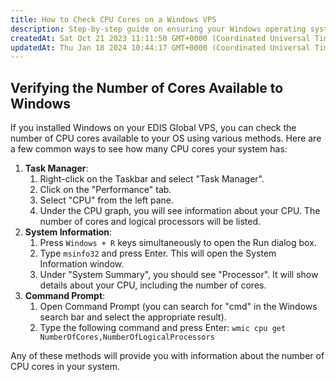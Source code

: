 ```yaml
---
title: How to Check CPU Cores on a Windows VPS
description: Step-by-step guide on ensuring your Windows operating system on a VPS recognizes all available CPU cores. Discover how to verify core count and optimize performance.
createdAt: Sat Oct 21 2023 11:11:50 GMT+0000 (Coordinated Universal Time)
updatedAt: Thu Jan 18 2024 10:44:17 GMT+0000 (Coordinated Universal Time)
---
```



## Verifying the Number of Cores Available to Windows

If you installed Windows on your EDIS Global VPS, you can check the number of CPU cores available to your OS using various methods. Here are a few common ways to see how many CPU cores your system has:

1. **Task Manager**:
   1. Right-click on the Taskbar and select "Task Manager".
   2. Click on the "Performance" tab.
   3. Select "CPU" from the left pane.
   4. Under the CPU graph, you will see information about your CPU. The number of cores and logical processors will be listed.
2. **System Information**:
   1. Press `Windows + R` keys simultaneously to open the Run dialog box.
   2. Type `msinfo32` and press Enter. This will open the System Information window.
   3. Under "System Summary", you should see "Processor". It will show details about your CPU, including the number of cores.
3. **Command Prompt**:
   1. Open Command Prompt (you can search for "cmd" in the Windows search bar and select the appropriate result).
   2. Type the following command and press Enter:
      `wmic cpu get NumberOfCores,NumberOfLogicalProcessors`

Any of these methods will provide you with information about the number of CPU cores in your system.

<CtaButton
  label='CPU Cores vs. CPU Sockets'
  link='./understanding-cpu-cores-vs-sockets-in-vps'
/>
